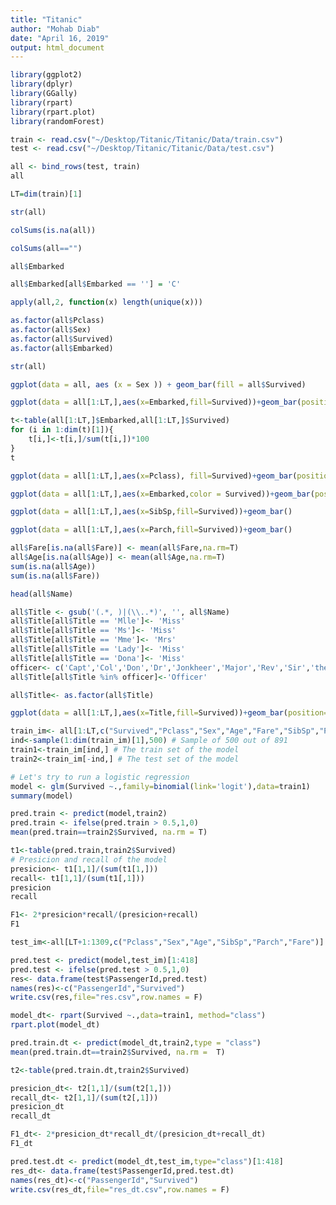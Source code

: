 ---
title: "Titanic"
author: "Mohab Diab"
date: "April 16, 2019"
output: html_document
---

```{r setup, include=FALSE}
library(ggplot2)
library(dplyr)
library(GGally)
library(rpart)
library(rpart.plot)
library(randomForest)

```

```{r}
train <- read.csv("~/Desktop/Titanic/Titanic/Data/train.csv")
test <- read.csv("~/Desktop/Titanic/Titanic/Data/test.csv")
```

```{r}
all <- bind_rows(test, train)
all
```

```{r}
LT=dim(train)[1]
```

```{r}
str(all)
```

```{r}
colSums(is.na(all))
```

```{r}
colSums(all=="")
```

```{r}
all$Embarked
```

```{r}
all$Embarked[all$Embarked == ''] = 'C'
```

```{r}
apply(all,2, function(x) length(unique(x)))
```

```{r}
as.factor(all$Pclass)
as.factor(all$Sex)
as.factor(all$Survived)
as.factor(all$Embarked)

```

```{r}
str(all)
```

```{r}
ggplot(data = all, aes (x = Sex )) + geom_bar(fill = all$Survived)
```

```{r}
ggplot(data = all[1:LT,],aes(x=Embarked,fill=Survived))+geom_bar(position="fill")+ylab("Frequency")
```

```{r}
t<-table(all[1:LT,]$Embarked,all[1:LT,]$Survived)
for (i in 1:dim(t)[1]){
    t[i,]<-t[i,]/sum(t[i,])*100
}
t
```

```{r}
ggplot(data = all[1:LT,],aes(x=Pclass), fill=Survived)+geom_bar(position="fill")+ylab("Frequency")
```

```{r}
ggplot(data = all[1:LT,],aes(x=Embarked,color = Survived))+geom_bar(position="fill")+facet_wrap(~Pclass)
```

```{r}
ggplot(data = all[1:LT,],aes(x=SibSp,fill=Survived))+geom_bar()
```

```{r}
ggplot(data = all[1:LT,],aes(x=Parch,fill=Survived))+geom_bar()
```

```{r}
all$Fare[is.na(all$Fare)] <- mean(all$Fare,na.rm=T)
all$Age[is.na(all$Age)] <- mean(all$Age,na.rm=T)
sum(is.na(all$Age))
sum(is.na(all$Fare))
```

```{r}
head(all$Name)
```
```{r}
all$Title <- gsub('(.*, )|(\\..*)', '', all$Name)
all$Title[all$Title == 'Mlle']<- 'Miss' 
all$Title[all$Title == 'Ms']<- 'Miss'
all$Title[all$Title == 'Mme']<- 'Mrs' 
all$Title[all$Title == 'Lady']<- 'Miss'
all$Title[all$Title == 'Dona']<- 'Miss'
officer<- c('Capt','Col','Don','Dr','Jonkheer','Major','Rev','Sir','the Countess')
all$Title[all$Title %in% officer]<-'Officer'

all$Title<- as.factor(all$Title)

ggplot(data = all[1:LT,],aes(x=Title,fill=Survived))+geom_bar(position="fill")+ylab("Frequency")

```

```{r}
train_im<- all[1:LT,c("Survived","Pclass","Sex","Age","Fare","SibSp","Parch")]
ind<-sample(1:dim(train_im)[1],500) # Sample of 500 out of 891
train1<-train_im[ind,] # The train set of the model
train2<-train_im[-ind,] # The test set of the model

# Let's try to run a logistic regression
model <- glm(Survived ~.,family=binomial(link='logit'),data=train1)
summary(model)
```

```{r}
pred.train <- predict(model,train2)
pred.train <- ifelse(pred.train > 0.5,1,0)
mean(pred.train==train2$Survived, na.rm = T)

```

```{r}
t1<-table(pred.train,train2$Survived)
# Presicion and recall of the model
presicion<- t1[1,1]/(sum(t1[1,]))
recall<- t1[1,1]/(sum(t1[,1]))
presicion
recall
```

```{r}
F1<- 2*presicion*recall/(presicion+recall)
F1
```

```{r}
test_im<-all[LT+1:1309,c("Pclass","Sex","Age","SibSp","Parch","Fare")]

pred.test <- predict(model,test_im)[1:418]
pred.test <- ifelse(pred.test > 0.5,1,0)
res<- data.frame(test$PassengerId,pred.test)
names(res)<-c("PassengerId","Survived")
write.csv(res,file="res.csv",row.names = F)
```

```{r}
model_dt<- rpart(Survived ~.,data=train1, method="class")
rpart.plot(model_dt)
```

```{r}
pred.train.dt <- predict(model_dt,train2,type = "class")
mean(pred.train.dt==train2$Survived, na.rm =  T)
```

```{r}
t2<-table(pred.train.dt,train2$Survived)

presicion_dt<- t2[1,1]/(sum(t2[1,]))
recall_dt<- t2[1,1]/(sum(t2[,1]))
presicion_dt
recall_dt
```

```{r}
F1_dt<- 2*presicion_dt*recall_dt/(presicion_dt+recall_dt)
F1_dt
```
```{r}
pred.test.dt <- predict(model_dt,test_im,type="class")[1:418]
res_dt<- data.frame(test$PassengerId,pred.test.dt)
names(res_dt)<-c("PassengerId","Survived")
write.csv(res_dt,file="res_dt.csv",row.names = F)

```

